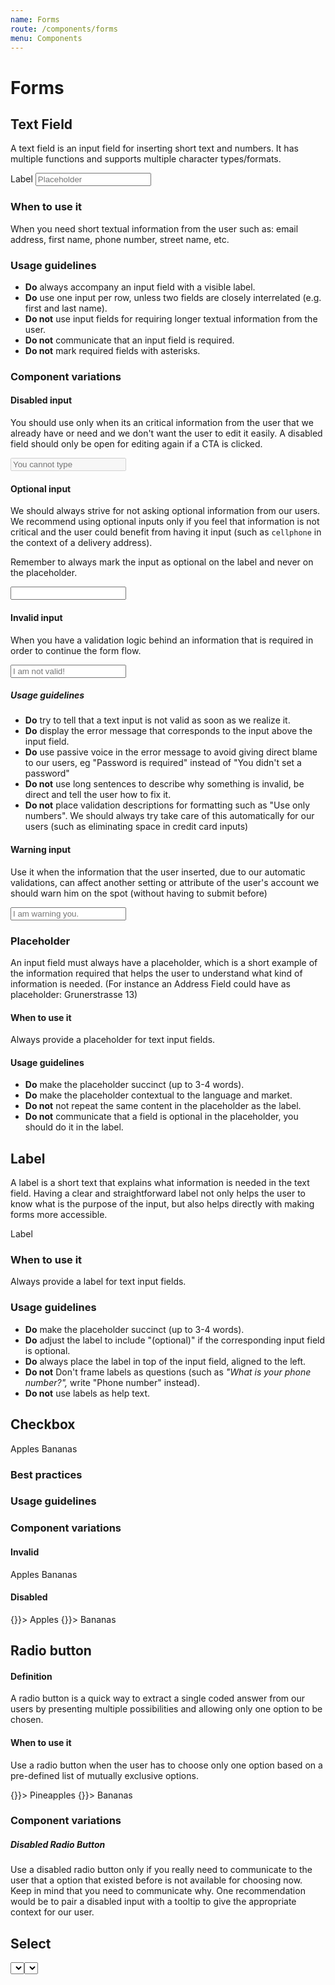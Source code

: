 ```yaml
---
name: Forms
route: /components/forms
menu: Components
---
```



# Forms

## Text Field

A text field is an input field for inserting short text and numbers. It has
multiple functions and supports multiple character types/formats.

<Playground>
  <Fragment>
    <Label htmlFor="name">Label</Label>
    <Input name="input" id="input" placeholder="Placeholder" />
  </Fragment>
</Playground>

### When to use it

When you need short textual information from the user such as: email address,
first name, phone number, street name, etc.

### Usage guidelines

- **Do** always accompany an input field with a visible label.
- **Do** use one input per row, unless two fields are closely interrelated
  (e.g. first and last name).
- **Do not** use input fields for requiring longer textual information from the
  user.
- **Do not** communicate that an input field is required.
- **Do not** mark required fields with asterisks.

### Component variations

#### Disabled input

You should use only when its an critical information from the user that we
already have or need and we don't want the user to edit it easily. A disabled
field should only be open for editing again if a CTA is clicked.

<Playground>
  <Input name="input" id="input" disabled placeholder="You cannot type"/>
</Playground>

#### Optional input

We should always strive for not asking optional information from our users. We
recommend using optional inputs only if you feel that information is not
critical and the user could benefit from having it input (such as `cellphone`
in the context of a delivery address).

Remember to always mark the input as optional on the label and never on the
placeholder.

<Playground>
  <Input name="input" id="input" optional />
</Playground>

#### Invalid input

When you have a validation logic behind an information that is required in
order to continue the form flow.

<Playground>
  <Input name="input" id="input" invalid placeholder="I am not valid!" />
</Playground>

##### Usage guidelines

- **Do** try to tell that a text input is not valid as soon as we realize it.
- **Do** display the error message that corresponds to the input above the input field.
- **Do** use passive voice in the error message to avoid giving direct blame to
  our users, eg "Password is required" instead of "You didn't set a password"
- **Do not** use long sentences to describe why something is invalid, be direct
  and tell the user how to fix it.
- **Do not** place validation descriptions for formatting such as "Use only
  numbers". We should always try take care of this automatically for our users
  (such as eliminating space in credit card inputs)

#### Warning input

Use it when the information that the user inserted, due to our automatic
validations, can affect another setting or attribute of the user's account we
should warn him on the spot (without having to submit before) 

<Playground>
  <Input name="input" id="input" hasWarning placeholder="I am warning you." />
</Playground>

### Placeholder

An input field must always have a placeholder, which is a short example of the
information required that helps the user to understand what kind of information
is needed. (For instance an Address Field could have as placeholder:
Grunerstrasse 13)

#### When to use it

Always provide a placeholder for text input fields.

#### Usage guidelines

- **Do** make the placeholder succinct (up to 3-4 words).
- **Do** make the placeholder contextual to the language and market.
- **Do not** not repeat the same content in the placeholder as the label.
- **Do not** communicate that a field is optional in the placeholder, you
  should do it in the label.

## Label

A label is a short text that explains what information is needed in the text
field. Having a clear and straightforward label not only helps the user to know
what is the purpose of the input, but also helps directly with making forms
more accessible.

<Playground>
  <Label htmlFor="name">Label</Label>
</Playground>

<PropTable component={Label}/>

### When to use it

Always provide a label for text input fields.

### Usage guidelines

- **Do** make the placeholder succinct (up to 3-4 words).
- **Do** adjust the label to include "(optional)" if the corresponding input field is optional.
- **Do** always place the label in top of the input field, aligned to the left.
- **Do not** Don't frame labels as questions (such as *"What is your phone
  number?",* write "Phone number" instead).
- **Do not** use labels as help text.

## Checkbox

<Playground>
  <Fragment>
    <Checkbox name="fruit" value="apples" id="apples" checked>
      Apples
    </Checkbox>
    <Checkbox name="fruit" value="bananas" id="bananas">
      Bananas
    </Checkbox>
  </Fragment>
</Playground>

### Best practices

### Usage guidelines

### Component variations

#### Invalid
<Playground>
  <Fragment>
    <Checkbox name="fruit" value="apples" id="apples" invalid checked>
      Apples
    </Checkbox>
    <Checkbox name="fruit" value="bananas" id="bananas" invalid>
      Bananas
    </Checkbox>
  </Fragment>
</Playground>

#### Disabled
<Playground>
  <Fragment>
    <Checkbox name="fruit" value="apples" id="apples" disabled checked onToggle={() => {}}>
      Apples
    </Checkbox>
    <Checkbox name="fruit" value="bananas" id="bananas" disabled onToggle={() => {}}>
      Bananas
    </Checkbox>
  </Fragment>
</Playground>

## Radio button

#### Definition

A radio button is a quick way to extract a single coded answer from our users by presenting multiple possibilities and allowing only one option to be chosen. 

#### When to use it

Use a radio button when the user has to choose only one option based on a pre-defined list of mutually exclusive options.

<Playground>
  <Fragment>
    <RadioButton name="fruit" value="true" id="pineapples" checked onToggle={() => {}}>
      Pineapples
    </RadioButton>
    <RadioButton name="fruit" value="bananas" id="bananas" onToggle={() => {}}>
      Bananas
    </RadioButton>
  </Fragment>
</Playground>

### Component variations

##### Disabled Radio Button

Use a disabled radio button only if you really need to communicate to the user
that a option that existed before is not available for choosing now. Keep in
mind that you need to communicate why. One recommendation would be to pair a
disabled input with a tooltip to give the appropriate context for our user.

## Select

<Playground>
  <Select onChange={() => {}} options={[
    {
      label: "Option 1",
      value: 1
    },
    {
      label: "Option 2",
      value: 2
    },
    {
      label: "Option 3",
      value: 3
    }
  ]} />
</Playground>

### Component variations

#### Invalid Select

<Playground>
  <Select invalid onChange={() => {}} options={[
    {
      label: "Option 1",
      value: 1
    },
    {
      label: "Option 2",
      value: 2
    },
    {
      label: "Option 3",
      value: 3
    }
  ]} />
</Playground>

### Best practices

### Usage guidelines

### Component variations

## Textarea

A text area input is a type of input that has more than one line of text. Such
types of input are used for when the expected text is more than one line.

<Playground>
  <TextArea value="Howdy from the textarea"/>
</Playground>

### Usage guidelines

Text Areas are best used for information that is prompted by an open ended
question.

- **Do** not use placeholders in text areas.

### Component variations

The textarea component can take all the same variations as the Input component,
namely being `optional`, `disabled`, `invalid`, or `showWarning`.
